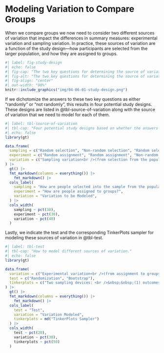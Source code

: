 # Modeling Variation to Compare Groups {-}

When we compare groups we now need to consider two different sources of variation that impact the differences in summary measures: experimental variation and sampling variation. In practice, these sources of variation are a function of the study design---how participants are selected from the larger population, and how they are assigned to groups. 


```r
#| label: fig-study-design
#| echo: false
#| fig-cap: "The two key questions for determining the source of variation that needs to be modeled are: (1) How are people selected into the sample from the population? and (2) How are people assigned to groups?. For both questions was it random or not?"
#| fig-alt: "The two key questions for determining the source of variation that needs to be modeled are: (1) How are people selected into the sample from the population? and (2) How are people assigned to groups?. For both questions was it random or not?"
#| fig-align: "center"
#| out-width: "90%"
knitr::include_graphics("img/04-06-01-study-design.png")
```

If we dichotomize the answers to these two key questions as either "randomly" or "not randomly", this results in four potential study designs. These designs are listed in @tbl-source-of-variation along with the source of variation that we need to model for each of them.


```r
#| label: tbl-source-of-variation
#| tbl-cap: "Four potential study designs based on whether the answers to the two key questions are 'random' or 'not random'. The source of variation we model in practice for each study design is also indicated."
#| echo: false
library(gt)

data.frame(
  sampling = c("Random selection", "Non-random selection", "Random selection", "Non-random selection"),
  experiment = c("Random assignment", "Random assignment", "Non-random assignment", "Non-random assignment"),
  variation = c("Sampling variation<br />(from selection from the population)", "Experimental variation<br />(from assignment to groups)", "Sampling variation<br />(from selection from the population)", "Experimental variation<br />(from assignment to groups)")
) |>
  gt() |>
  fmt_markdown(columns = everything()) |>
    fmt_markdown() |>
  cols_label(
    sampling = "How are people selected into the sample from the population?",
    experiment = "How are people assigned to groups?",
    variation = "Variation to be Modeled",
  ) |>  
  cols_width(
    sampling ~ pct(30),
    experiment ~ pct(30),
    variation ~ pct(40)
  )
```


Lastly, we indicate the test and the corresponding TinkerPlots sampler for modeling these sources of variation in @tbl-test.


```r
#| label: tbl-test
#| tbl-cap: "How to model different sources of variation."
#| echo: false
library(gt)

data.frame(
  variation = c("Experimental variation<br />(from assignment to groups)", "Sampling variation<br />(from selection from the population)"),
  test = c("Randomization", "Bootstrap"),
  tinkerplots = c("Two sampling devices: <br />&nbsp;&nbsp;(1) outcomes (sampled without replacement); and <br />&nbsp;&nbsp;(2) group labels (sampled without replacement)", "Two sampling devices: <br />&nbsp;&nbsp;(1) outcomes (sampled with replacement); and <br />&nbsp;&nbsp;(2) group labels (sampled without replacement)") 
) |>
  gt() |>
  fmt_markdown(columns = everything()) |>
    fmt_markdown() |>
  cols_label(
    test = "Test",
    variation = "Variation Modeled",
    tinkerplots = md("TinkerPlots Sampler")
  ) |>  
  cols_width(
    test ~ pct(20),
    variation ~ pct(30),
    tinkerplots ~ pct(50)
  )
```

<br />



